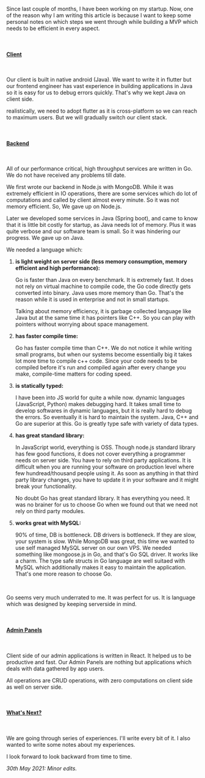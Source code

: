 Since last couple of months, I have been working on my startup. Now, one of the reason why I am writing this article is because I want to keep some personal notes
on which steps we went through while building a MVP which needs to be efficient in every aspect.

<br />

#### <u>Client</u>

<br />

Our client is built in native android (Java). We want to write it in
flutter but our frontend engineer has vast experience in building applications in
Java so it is easy for us to debug errors quickly. That's why we kept Java on client
side.

realistically, we need to adopt flutter as it is cross-platform so we can
reach to maximum users. But we will gradually switch our client stack.

<br />

#### <u>Backend</u>

<br />

All of our performance critical, high throughput services are written in Go. We do not have
received any problems till date.

We first wrote our backend in Node.js with MongoDB. While it was extremely efficient in IO operations,
there are some services which do lot of computations and called by client almost every minute. So it was
not memory efficient. So, We gave up on Node.js.

Later we developed some services in Java (Spring boot), and came to know that it is little bit costly for startup,
as Java needs lot of memory. Plus it was quite verbose and our software team is small. So it was hindering our progress. We gave up on Java.

We needed a language which:
  
  1. <b>is light weight on server side (less memory consumption, memory efficient and high performance):</b>
     
      Go is faster than Java on every benchmark. It is extremely fast. It does not rely on virtual machine to compile code, 
      the Go code directly gets converted into binary. Java uses more memory than Go. That's the reason while it is used in enterprise and not in 
      small startups.
      
      Talking about memory efficiency, it is garbage collected language like Java but at the same time it has pointers like C++. So you can play with pointers
      without worrying about space management.
    
  2. <b>has faster compile time:</b>
      
      Go has faster compile time than C++. We do not notice it while writing small programs, but when our systems become essentially big it takes lot more               time to compile c++ code. Since your code needs to be compiled before it's run and compiled again after every change you make, compile-time matters for           coding speed.
    
  3. <b>is statically typed:</b>
      
      I have been into JS world for quite a while now. dynamic languages (JavaScript, Python) makes debugging hard. It takes small time to develop softwares               in dynamic languages, but it is really hard to debug the errors. So eventually it is hard to maintain the system. Java, C++ and Go are superior at this. 
      Go is greatly type safe with variety of data types.  
  
  4. <b>has great standard library:</b>
    
      In JavaScript world, everything is OSS. Though node.js standard library has few good functions, it does not cover everything a programmer needs on server         side. You have to rely on third party applications. It is difficult when you are running your software on production level where few hundread/thousand             people using it. As soon as anything in that third party library changes, you have to update it in your software and it might break your functionality.     
      
      No doubt Go has great standard library. It has everything you need. It was no brainer for us to choose Go when we found out that we need not rely on third         party modules.
    
  
  5. <b>works great with MySQL:</b>
      
      90% of time, DB is bottleneck. DB drivers is bottleneck. If they are slow, your system is slow. While MongoDB was great, this time we wanted to use
      self managed MySQL server on our own VPS. We needed something like mongoose.js in Go, and that's Go SQL driver. It works like a charm. The type safe structs       in Go language are well suitaed with MySQL which additionally makes it easy to maintain the application. That's one more reason to choose Go.

<br/>
  
Go seems very much underrated to me. It was perfect for us. It is language which was designed by keeping serverside in mind.

<br />

#### <u>Admin Panels</u>

<br />

Client side of our admin applications is written in React. It helped us to be productive and fast. Our Admin Panels
are nothing but applications which deals with data gathered by app users.

All operations are CRUD operations, with
zero computations on client side as well on server side.

<br />

#### <u>What's Next?</u>

<br />

We are going through series of experiences. I'll write every bit of it. I also wanted to write some notes about my experiences.

I look forward to look backward from time to time.

<i>30th May 2021: Minor edits.</i>
